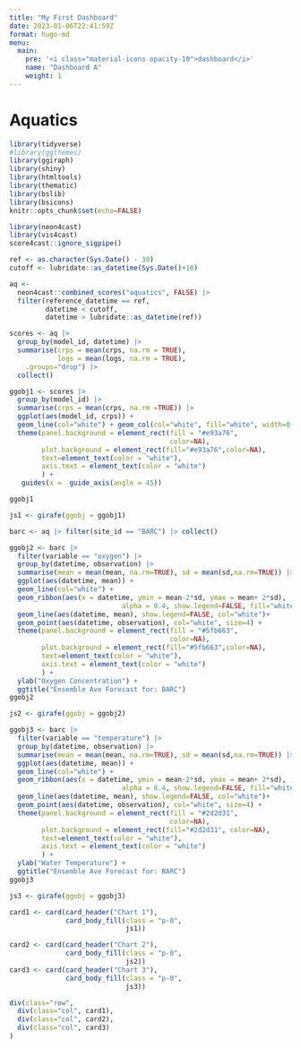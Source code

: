 ```yaml
---
title: "My First Dashboard"
date: 2023-01-06T22:41:59Z
format: hugo-md
menu:
  main:
    pre: '<i class="material-icons opacity-10">dashboard</i>'
    name: "Dashboard A"
    weight: 1
---
```


# Aquatics

```r
library(tidyverse)
#library(ggthemes)
library(ggiraph)
library(shiny)
library(htmltools)
library(thematic)
library(bslib)
library(bsicons)
knitr::opts_chunk$set(echo=FALSE)

library(neon4cast)
library(vis4cast)
score4cast::ignore_sigpipe()
```





```r
ref <- as.character(Sys.Date() - 30)
cutoff <- lubridate::as_datetime(Sys.Date()+10)

aq <- 
  neon4cast::combined_scores("aquatics", FALSE) |>
  filter(reference_datetime == ref, 
         datetime < cutoff, 
         datetime > lubridate::as_datetime(ref)) 

scores <- aq |>
  group_by(model_id, datetime) |>
  summarise(crps = mean(crps, na.rm = TRUE),
            logs = mean(logs, na.rm = TRUE),
    .groups="drop") |>
  collect()


```

```r
ggobj1 <- scores |>
  group_by(model_id) |>
  summarise(crps = mean(crps, na.rm =TRUE)) |>
  ggplot(aes(model_id, crps)) +
  geom_line(col="white") + geom_col(col="white", fill="white", width=0.3) +
  theme(panel.background = element_rect(fill = "#e93a76",
                                        color=NA),
        plot.background = element_rect(fill="#e93a76",color=NA),
        text=element_text(color = "white"), 
        axis.text = element_text(color = "white")
        ) +
   guides(x =  guide_axis(angle = 45))

ggobj1

js1 <- girafe(ggobj = ggobj1)

```



```r

barc <- aq |> filter(site_id == "BARC") |> collect()

ggobj2 <- barc |> 
  filter(variable == "oxygen") |>
  group_by(datetime, observation) |> 
  summarise(mean = mean(mean, na.rm=TRUE), sd = mean(sd,na.rm=TRUE)) |>
  ggplot(aes(datetime, mean)) + 
  geom_line(col="white") + 
  geom_ribbon(aes(x = datetime, ymin = mean-2*sd, ymax = mean+ 2*sd),
                            alpha = 0.4, show.legend=FALSE, fill="white") +
  geom_line(aes(datetime, mean), show.legend=FALSE, col="white")+
  geom_point(aes(datetime, observation), col="white", size=4) +
  theme(panel.background = element_rect(fill = "#5fb663",
                                        color=NA),
        plot.background = element_rect(fill="#5fb663",color=NA),
        text=element_text(color = "white"), 
        axis.text = element_text(color = "white")
        ) +
  ylab("Oxygen Concentration") + 
  ggtitle("Ensemble Ave Forecast for: BARC")
ggobj2

js2 <- girafe(ggobj = ggobj2)
```



```r
ggobj3 <- barc |> 
  filter(variable == "temperature") |>
  group_by(datetime, observation) |> 
  summarise(mean = mean(mean, na.rm=TRUE), sd = mean(sd,na.rm=TRUE)) |>
  ggplot(aes(datetime, mean)) + 
  geom_line(col="white") + 
  geom_ribbon(aes(x = datetime, ymin = mean-2*sd, ymax = mean+ 2*sd),
                            alpha = 0.4, show.legend=FALSE, fill="white") +
  geom_line(aes(datetime, mean), show.legend=FALSE, col="white")+
  geom_point(aes(datetime, observation), col="white", size=4) +
  theme(panel.background = element_rect(fill = "#2d2d31",
                                        color=NA),
        plot.background = element_rect(fill="#2d2d31", color=NA),
        text=element_text(color = "white"), 
        axis.text = element_text(color = "white")
        ) +
  ylab("Water Temperature") + 
  ggtitle("Ensemble Ave Forecast for: BARC")
ggobj3

js3 <- girafe(ggobj = ggobj3)
```

```r
card1 <- card(card_header("Chart 1"),
              card_body_fill(class = "p-0",
                             js1))

card2 <- card(card_header("Chart 2"),
              card_body_fill(class = "p-0",
                             js2))
card3 <- card(card_header("Chart 3"),
              card_body_fill(class = "p-0",
                             js3))

div(class="row",
  div(class="col", card1),
  div(class="col", card2),
  div(class="col", card3)
)

```

